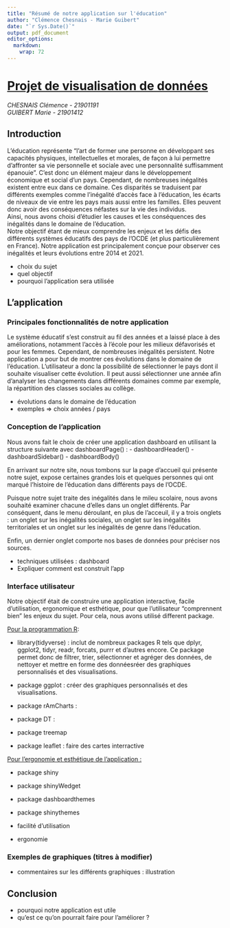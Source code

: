 ```yaml
---
title: "Résumé de notre application sur l'éducation"
author: "Clémence Chesnais - Marie Guibert"
date: "`r Sys.Date()`"
output: pdf_document
editor_options: 
  markdown: 
    wrap: 72
---
```


# [Projet de visualisation de données]{.underline}

*CHESNAIS Clémence - 21901191\
GUIBERT Marie - 21901412*

## Introduction

L'éducation représente "l'art de former une personne en développant ses
capacités physiques, intellectuelles et morales, de façon à lui
permettre d'affronter sa vie personnelle et sociale avec une
personnalité suffisamment épanouie". C'est donc un élément majeur dans
le développement économique et social d'un pays. Cependant, de
nombreuses inégalités existent entre eux dans ce domaine. Ces disparités
se traduisent par différents exemples comme l'inégalité d'accès face à
l'éducation, les écarts de niveaux de vie entre les pays mais aussi
entre les familles. Elles peuvent donc avoir des conséquences néfastes
sur la vie des individus.\
Ainsi, nous avons choisi d'étudier les causes et les conséquences des
inégalités dans le domaine de l'éducation.\
Notre objectif étant de mieux comprendre les enjeux et les défis des
différents systèmes éducatifs des pays de l'OCDE (et plus
particulièrement en France). Notre application est principalement conçue
pour observer ces inégalités et leurs évolutions entre 2014 et 2021.

-   choix du sujet
-   quel objectif
-   pourquoi l'application sera utilisée

## L'application

### Principales fonctionnalités de notre application

Le système éducatif s'est construit au fil des années et a laissé place à des améliorations, notamment l'accès à l'école pour les milieux défavorisés et pour les femmes. Cependant, de nombreuses inégalités persistent. Notre application a pour but de montrer ces évolutions dans le domaine de l'éducation. L'utilisateur a donc la possibilité de sélectionner le pays dont il souhaite visualiser cette évolution. Il peut aussi sélectionner une année afin d'analyser les changements dans différents domaines comme par exemple, la répartition des classes sociales au collège.


-   évolutions dans le domaine de l'éducation
-   exemples =\> choix années / pays

### Conception de l'application

Nous avons fait le choix de créer une application dashboard en utilisant la structure suivante avec dashboardPage() : - dashboardHeader() - dashboardSidebar() - dashboardBody()

En arrivant sur notre site, nous tombons sur la page d'accueil qui
présente notre sujet, expose certaines grandes lois et quelques
personnes qui ont marqué l'histoire de l'éducation dans différents pays
de l'OCDE.

Puisque notre sujet traite des inégalités dans le mileu scolaire, nous
avons souhaité examiner chacune d'elles dans un onglet différents. Par
conséquent, dans le menu déroulant, en plus de l'acceuil, il y a trois
onglets : un onglet sur les inégalités sociales, un onglet sur les
inégalités territoriales et un onglet sur les inégalités de genre dans
l'éducation.

Enfin, un dernier onglet comporte nos bases de données pour préciser nos sources.


-   techniques utilisées : dashboard
-   Expliquer comment est construit l'app

### Interface utilisateur


Notre objectif était de construire une application interactive, facile d'utilisation, ergonomique et esthétique, pour que l'utilisateur "comprennent bien" les enjeux du sujet. Pour cela, nous avons utilisé different package.

[Pour la programmation R]{.underline}:

-   library(tidyverse) : inclut de nombreux packages R tels que dplyr, ggplot2, tidyr, readr, forcats, purrr et d'autres encore. Ce package permet donc de filtrer, trier, sélectionner et agréger des données, de nettoyer et mettre en forme des donnéesréer des graphiques personnalisés et des visualisations.


-   package ggplot : créer des graphiques personnalisés et des
    visualisations.

-   package rAmCharts :

-   package DT :

-   package treemap

-   package leaflet : faire des cartes interractive

[Pour l'ergonomie et esthétique de l'application :]{.underline}

-   package shiny

-   package shinyWedget

-   package dashboardthemes

-   package shinythemes

```{=html}
<!-- -->
```
-   facilité d'utilisation

-   ergonomie

### Exemples de graphiques (titres à modifier)

-   commentaires sur les différents graphiques : illustration

## Conclusion

-   pourquoi notre application est utile
-   qu'est ce qu'on pourrait faire pour l'améliorer ?
